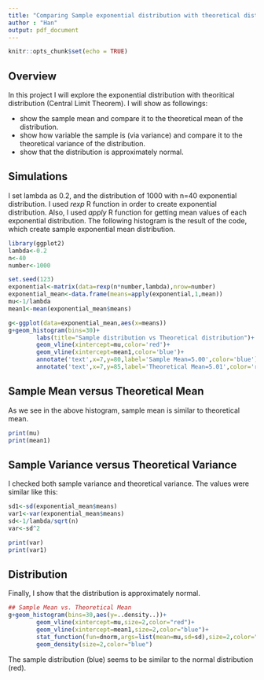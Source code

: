 ```yaml
---
title: "Comparing Sample exponential distribution with theoretical distribution"
author : "Han"
output: pdf_document
---
```


```r
knitr::opts_chunk$set(echo = TRUE)
```

## Overview

In this project I will explore the exponential distribution with theoritical distribution (Central Limit Theorem). I will show as followings: 

- show the sample mean and compare it to the theoretical mean of the distribution.
- show how variable the sample is (via variance) and compare it to the theoretical variance of the distribution.
- show that the distribution is approximately normal.

## Simulations

I set lambda as 0.2, and the distribution of 1000 with n=40 exponential distribution. I used *rexp* R function in order to create exponential distribution. Also, I used *apply* R function for getting mean values of each exponential distribution. The following histogram is the result of the code, which create sample exponential mean distribution. 

```r
library(ggplot2)
lambda<-0.2
n<-40
number<-1000

set.seed(123)
exponential<-matrix(data=rexp(n*number,lambda),nrow=number)
exponential_mean<-data.frame(means=apply(exponential,1,mean))
mu<-1/lambda
mean1<-mean(exponential_mean$means)

g<-ggplot(data=exponential_mean,aes(x=means))
g+geom_histogram(bins=30)+
        labs(title="Sample distribution vs Theoretical distribution")+
        geom_vline(xintercept=mu,color='red')+
        geom_vline(xintercept=mean1,color='blue')+
        annotate('text',x=7,y=80,label='Sample Mean=5.00',color='blue')+
        annotate('text',x=7,y=85,label='Theoretical Mean=5.01',color='red')
```

## Sample Mean versus Theoretical Mean
As we see in the above histogram, sample mean is similar to theoretical mean.
```r
print(mu)
print(mean1)
```

## Sample Variance versus Theoretical Variance
I checked both sample variance and theoretical variance. The values were similar like this:

```r
sd1<-sd(exponential_mean$means)
var1<-var(exponential_mean$means)
sd<-1/lambda/sqrt(n)
var<-sd^2

print(var)
print(var1) 

```      

## Distribution
Finally, I show that the distribution is approximately normal.

```r
## Sample Mean vs. Theoretical Mean
g+geom_histogram(bins=30,aes(y=..density..))+
        geom_vline(xintercept=mu,size=2,color="red")+
        geom_vline(xintercept=mean1,size=2,color="blue")+
        stat_function(fun=dnorm,args=list(mean=mu,sd=sd),size=2,color="red")+
        geom_density(size=2,color="blue")
```

The sample distribution (blue) seems to be similar to the normal distribution (red).
